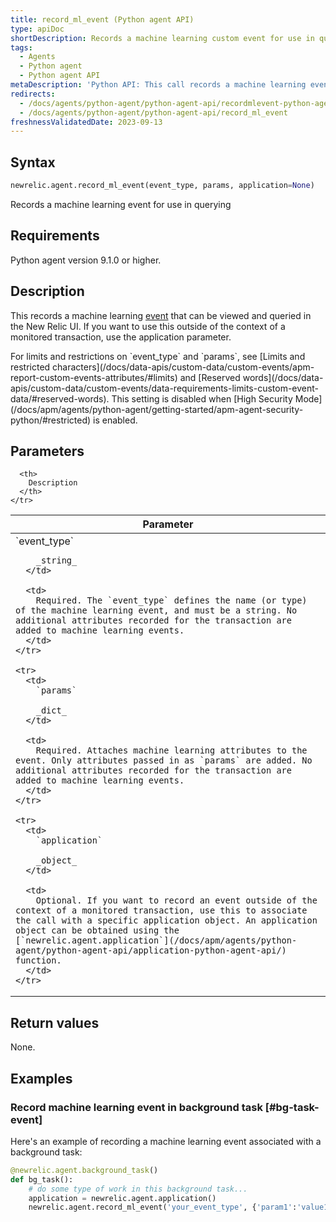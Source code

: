 ```yaml
---
title: record_ml_event (Python agent API)
type: apiDoc
shortDescription: Records a machine learning custom event for use in querying
tags:
  - Agents
  - Python agent
  - Python agent API
metaDescription: 'Python API: This call records a machine learning event for use in querying.'
redirects:
  - /docs/agents/python-agent/python-agent-api/recordmlevent-python-agent-api
  - /docs/agents/python-agent/python-agent-api/record_ml_event
freshnessValidatedDate: 2023-09-13
---
```


## Syntax

```py
newrelic.agent.record_ml_event(event_type, params, application=None)
```

Records a machine learning event for use in querying

## Requirements

Python agent version 9.1.0 or higher.

## Description

This records a machine learning [event](/docs/data-apis/understand-data/new-relic-data-types/#event-data) that can be viewed and queried in the New Relic UI. If you want to use this outside of the context of a monitored transaction, use the application parameter.

<Callout variant="important">
  For limits and restrictions on `event_type` and `params`, see [Limits and restricted characters](/docs/data-apis/custom-data/custom-events/apm-report-custom-events-attributes/#limits) and [Reserved words](/docs/data-apis/custom-data/custom-events/data-requirements-limits-custom-event-data/#reserved-words).
</Callout>

<Callout variant="important">
  This setting is disabled when [High Security Mode](/docs/apm/agents/python-agent/getting-started/apm-agent-security-python/#restricted) is enabled.
</Callout>

## Parameters

<table>
  <thead>
    <tr>
      <th width="25%">
        Parameter
      </th>

      <th>
        Description
      </th>
    </tr>
  </thead>

  <tbody>
    <tr>
      <td>
        `event_type`

        _string_
      </td>

      <td>
        Required. The `event_type` defines the name (or type) of the machine learning event, and must be a string. No additional attributes recorded for the transaction are added to machine learning events.
      </td>
    </tr>

    <tr>
      <td>
        `params`

        _dict_
      </td>

      <td>
        Required. Attaches machine learning attributes to the event. Only attributes passed in as `params` are added. No additional attributes recorded for the transaction are added to machine learning events.
      </td>
    </tr>

    <tr>
      <td>
        `application`

        _object_
      </td>

      <td>
        Optional. If you want to record an event outside of the context of a monitored transaction, use this to associate the call with a specific application object. An application object can be obtained using the [`newrelic.agent.application`](/docs/apm/agents/python-agent/python-agent-api/application-python-agent-api/) function.
      </td>
    </tr>
  </tbody>
</table>

## Return values

None.

## Examples

### Record machine learning event in background task [#bg-task-event]

Here's an example of recording a machine learning event associated with a background task:

```py
@newrelic.agent.background_task() 
def bg_task(): 
    # do some type of work in this background task...
    application = newrelic.agent.application()
    newrelic.agent.record_ml_event('your_event_type', {'param1':'value1'}, application)
```
